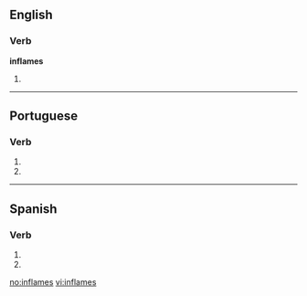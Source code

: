==English==

===Verb===
'''inflames'''

# {{third-person singular of|[[inflame]]}}

----

==Portuguese==

===Verb===
{{pt-verb form}}

# {{pt-verb form of|[[inflamar]]|ar|subjunctive|present|singular|second}}
# {{pt-verb form of|[[inflamar]]|ar|imperative|negative|singular|second}}

----

==Spanish==

===Verb===
{{es-verb-form|inflamar}}

# {{es-verb form of|ending=ar|mood=imperative|sense=negative|pers=2|formal=no|number=singular|[[inflamar]]}}
# {{es-verb form of|ending=ar|mood=subjunctive|tense=present|pers=2|formal=no|number=singular|[[inflamar]]}}

[[no:inflames]]
[[vi:inflames]]